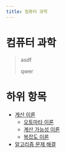 ```yaml
---
title: 컴퓨터 과학
---
```


# 컴퓨터 과학

> asdf
> 
> qwer

# 하위 항목

* [계산 이론](computation_theory)
    * [오토마타 이론](automata_theory)
    * [계산 가능성 이론](computability_theory)
    * [복잡도 이론](complexity_theory)
* [알고리즘 문제 해결](algorithmic_ps)